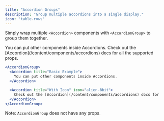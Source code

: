 ```yaml
---
title: "Accordion Groups"
description: "Group multiple accordions into a single display."
icon: "table-rows"
---
```


Simply wrap multiple `<Accordion>` components with `<AccordionGroup>` to group them together.

<AccordionGroup>
  <Accordion title="Basic Example">
    You can put other components inside Accordions.
  </Accordion>

  <Accordion title="With Icon" icon="alien-8bit">
    Check out the [Accordion](/content/components/accordions) docs for all the supported props.
  </Accordion>
</AccordionGroup>

<RequestExample>

```jsx Accordion Group Example
<AccordionGroup>
  <Accordion title="Basic Example">
    You can put other components inside Accordions.
  </Accordion>

  <Accordion title="With Icon" icon="alien-8bit">
    Check out the [Accordion](/content/components/accordions) docs for all the supported props.
  </Accordion>
</AccordionGroup>
```

</RequestExample>

Note: `AccordionGroup` does not have any props.